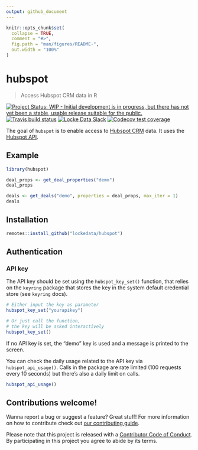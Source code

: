 ```yaml
---
output: github_document
---
```


<!-- README.md is generated from README.Rmd. Please edit that file -->

```r
knitr::opts_chunk$set(
  collapse = TRUE,
  comment = "#>",
  fig.path = "man/figures/README-",
  out.width = "100%"
)
```

# hubspot

> Access Hubspot CRM data in R

<!-- badges: start -->
[![Project Status: WIP - Initial development is in progress, but there has not yet been a stable, usable release suitable for the public.](https://www.repostatus.org/badges/latest/wip.svg)](https://www.repostatus.org/#wip)
[![Travis build status](https://travis-ci.org/lockedata/hubspot.svg?branch=master)](https://travis-ci.org/lockedata/hubspot)
 [![Locke Data Slack](https://img.shields.io/badge/Slack-discuss-blue.svg?logo=slack&longCache=true&style=flat)](https://join.slack.com/t/lockedata/shared_invite/enQtMjkwNjY3ODkwMzg2LTI1OGU1NTM3ZGIyZGFiNTdlODI3MzU2N2ZlNDczMjM4M2U2OWVmNDMzZTQ1ZGNlZDQ3MGM2MGVjMjI2MWIyMjI)
[![Codecov test coverage](https://codecov.io/gh/lockedata/hubspot/branch/master/graph/badge.svg)](https://codecov.io/gh/lockedata/hubspot?branch=master)
<!-- badges: end -->

The goal of `hubspot` is to enable access to [Hubspot CRM](//hubspot.com) data. It uses the [Hubspot API](developers.hubspot.com/docs/overview).

## Example

```r
library(hubspot)

deal_props <- get_deal_properties("demo")
deal_props

deals <- get_deals("demo", properties = deal_props, max_iter = 1)
deals
```


## Installation

```r
remotes::install_github("lockedata/hubspot")
```

## Authentication

### API key

The API key should be set using the `hubspot_key_set()` function, that relies on the `keyring` package that stores the key in the system default credential store (see `keyring` docs).

```r
# Either input the key as parameter
hubspot_key_set("yourapikey")

# Or just call the function,
# the key will be asked interactively
hubspot_key_set()
```

If no API key is set, the "demo" key is used and a message is printed to the screen.

You can check the daily usage related to the API key via `hubspot_api_usage()`. Calls in the package are rate limited (100 requests every 10 seconds) but there's also a daily limit on calls.

```r
hubspot_api_usage()
```

## Contributions welcome!

Wanna report a bug or suggest a feature? Great stuff! For more information on how to contribute check out [our contributing guide](.github/CONTRIBUTING.md).

Please note that this project is released with a [Contributor Code of Conduct](CONDUCT.md). By participating in this project you agree to abide by its terms.
